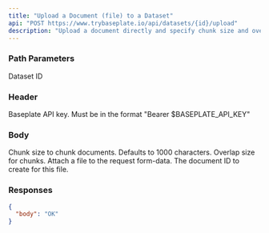 ```yaml
---
title: "Upload a Document (file) to a Dataset"
api: "POST https://www.trybaseplate.io/api/datasets/{id}/upload"
description: "Upload a document directly and specify chunk size and overlap"
---
```


### Path Parameters

<ParamField path="id" type="string" required>
  Dataset ID
</ParamField>

### Header

<ParamField path="Authorization" type="string" required>
  Baseplate API key. Must be in the format "Bearer $BASEPLATE_API_KEY"
</ParamField>

### Body

<ParamField body="chunk_size" type="number">
  Chunk size to chunk documents. Defaults to 1000 characters.
</ParamField>

<ParamField body="chunk_overlap" type="number" default="150 characters">
  Overlap size for chunks.
</ParamField>

<ParamField body="file" type="file" required>
  Attach a file to the request form-data.
</ParamField>

<ParamField body="document-id" type="string" required>
  The document ID to create for this file.
</ParamField>

### Responses

<Tab title="🟢 200: OK">

```json
{
  "body": "OK"
}
```

</Tab>
